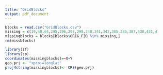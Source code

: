 ```yaml
---
title: "GridBlocks"
output: pdf_document
---
```


```r
blocks = read.csv("GridBlocks.csv")
missing = c(19,40,64,295,296,297,298,340,341,342,385,386,387,430,431,475,476,520,565)
missingblocks = blocks[blocks$ORIG_FID %in% missing,]
rm(missblocks)
```

```r
library(sf)
library(sp)
coordinates(missingblocks)=~X+Y
geo.prj <- "+proj=longlat" 
proj4string(missingblocks)<- CRS(geo.prj)
```

